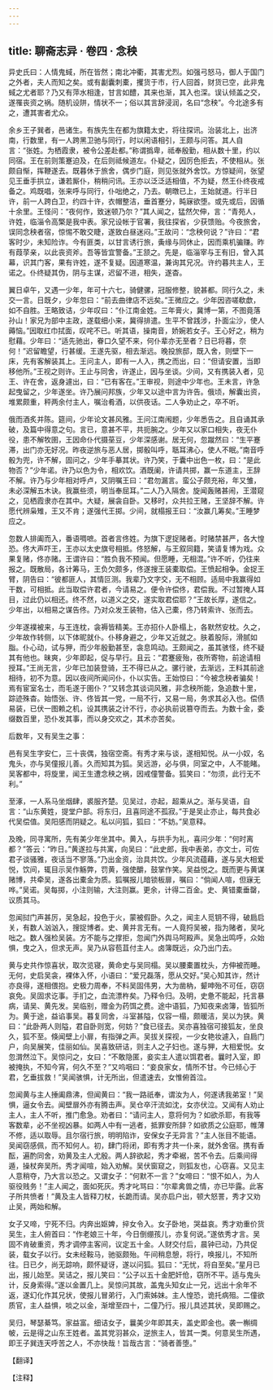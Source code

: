 ```yaml
---
---
---
```

title: 聊斋志异 · 卷四 · 念秧
---

异史氏曰：人情鬼蜮，所在皆然；南北冲衢，其害尤烈。如强弓怒马，御人于国门之外者，夫人而知之矣。或有劙囊刺橐，攫货于市，行人回首，财货已空，此非鬼蜮之尤者耶？乃又有萍水相逢，甘言如醴，其来也渐，其入也深。误认倾盖之交，遂罹丧资之祸。随机设阱，情状不一；俗以其言辞浸润，名曰“念秧”。今北途多有之，遭其害者尤众。

余乡王子巽者，邑诸生。有族先生在都为旗籍太史，将往探讯。治装北上，出济南，行数里，有一人跨黑卫驰与同行，时以闲语相引，王颇与问答。其人自言：“张姓。为栖霞隶，被令公差赴都。”称谓撝卑，祗奉殷勤，相从数十里，约以同宿。王在前则策蹇迫及，在后则祗候道左。仆疑之，因厉色拒去，不使相从。张颇自惭，挥鞭遂去。既暮休于旅舍，偶步门庭，则见张就外舍饮。方惊疑间，张望见王垂手拱立，谦若厮仆，稍稍问讯。王亦以泛泛适相值，不为疑，然王仆终夜戒备之。鸡既唱，张来呼与同行，仆咄绝之，乃去。朝暾已上，王始就道。行半日许，前一人跨白卫，约四十许，衣帽整洁，垂首蹇分，盹寐欲堕。或先或后，因循十余里。王怪问：“夜何作，致迷顿乃尔？”其人闻之，猛然欠伸，言：“青苑人，许姓，临淄令高檠是我中表。家兄设帐于官署，我往探省，少获馈贻。今夜旅舍，误同念秧者宿，惊惕不敢交睫，遂致白昼迷闷。”王故问：“念秧何说？”许曰：“君客时少，未知险诈。今有匪类，以甘言诱行旅，夤缘与同休止，因而乘机骗赚。昨有葭莩亲，以此丧资斧。吾等皆宜警备。”王颔之。先是，临淄宰与王有旧，曾入其幕，识其门客，果有许姓，遂不复疑。因道寒温，兼询其兄况。许约暮共主人，王诺之。仆终疑其伪，阴与主谋，迟留不进，相失，遂杳。

翼日卓午，又遇一少年，年可十六七，骑健骡，冠服修整，貌甚都。同行久之，未交一言。日既夕，少年忽曰：“前去曲律店不远矣。”王微应之。少年因咨嗟欷歔，如不自胜。王略致诘，少年叹曰：“仆江南金姓。三年膏火，冀博一第，不图竟落孙山！家兄为部中主政，遂载细小来，冀得排遣。生平不曾践涉，扑面尘沙，使人薅恼。”因取红巾拭面，叹咤不已。听其语，操南音，娇婉若女子。王心好之，稍为慰藉。少年曰：“适先驰出，眷口久望不来，何仆辈亦无至者？日已将暮，奈何！”迟留瞻望，行甚缓。王遂先驱，相去渐远。晚投旅邸，既入舍，则壁下一床，先有客解装其上。王问主人，即有一人入，携之而出，曰：“但请安置，当即移他所。”王视之则许。王止与同舍，许遂止，因与坐谈。少间，又有携装入者，见王、许在舍，返身遽出，曰：“已有客在。”王审视，则途中少年也。王未言，许急起曳留之，少年遂坐。许乃展问邦族，少年又以途中言为许告。俄顷，解囊出资，堆累颇重，秤两余付主人，嘱治肴酒，以供夜话。二人争劝止之，卒不听。

俄而酒炙并陈。筵间，少年论文甚风雅。王问江南闱题，少年悉告之。且自诵其承破，及篇中得意之句。言已，意甚不平，共扼腕之。少年又以家口相失，夜无仆役，患不解牧圉，王因命仆代摄莝豆，少年深感谢。居无何，忽蹴然曰：“生平蹇滞，出门亦无好况。昨夜逆旅与恶人居，掷骰叫呼，聒耳沸心，使人不眠。”南音呼骰为兜，许不解，固问之，少年手摹其状。许乃笑，于囊中出色一枚，曰：“是此物否？”少年诺。许乃以色为令，相欢饮。酒既阑，许请共掷，赢一东道主，王辞不解。许乃与少年相对呼卢，又阴嘱王曰：“君勿漏言。蛮公子颇充裕，年又雏，未必深解五木诀。我赢些须，明当奉屈耳。”二人乃入隔舍。旋闻轰赌甚闹，王潜窥之，见栖霞隶亦在其中。大疑，展衾自卧。又移时，众共拉王赌，王坚辞不解。许愿代辨枭雉，王又不肯；遂强代王掷。少间，就榻报王曰：“汝赢几筹矣。”王睡梦应之。

忽数人排阖而入，番语啁嗻。首者言佟姓。为旗下逻捉赌者。时赌禁甚严，各大惶恐。佟大声吓王，王亦以太史旗号相抵。佟怒解，与王叙同籍，笑请复博为戏。众果复赌，佟亦赌。王谓许曰：“胜负我不预闻。但愿睡，无相混。”许不听，仍往来报之。既散局，各计筹马，王负欠颇多，佟遂搜王装橐取偿。王愤起相争。金捉王臂，阴告曰：“彼都匪人，其情叵测。我辈乃文字交，无不相顾。适局中我赢得如干数，可相抵。此当取偿许君者，今请易之。便令许偿佟，君偿我。不过暂掩人耳目，过此仍以相还。终不然，以道义之交，遂实取君偿耶？”王故长厚，遂信之。少年出，以相易之谋告佟。乃对众发王装物，估入己橐，佟乃转索许、张而去。

少年遂襆被来，与王连枕，衾褥皆精美。王亦招仆人卧榻上，各默然安枕。久之，少年故作转侧，以下体昵就仆。仆移身避之，少年又近就之。肤着股际，滑腻如脂。仆心动，试与狎，而少年殷勤甚至，衾息鸣动。王颇闻之，虽其骇怪，终不疑其有他也。昧爽，少年即起，促与早行。且云：“君蹇疲殆，夜所寄物，前途请相授耳。”王尚无言，少年已加装登骑，王不得已从之。骡行驶，去渐远，王料其前途相待，初不为意。因以夜间所闻问仆，仆以实告。王始惊曰：“今被念秧者骗矣！焉有宦室名士，而毛遂于圉仆？”又转念其谈词风雅，非念秧所能，急追数十里，踪迹殊杳。始悟张、许、佟皆其一党，一局不行，又易一局，务求其必入也。偿债易装，已伏一图赖之机，设其携装之计不行，亦必执前说篡夺而去。为数十金，委缀数百里，恐仆发其事，而以身交欢之，其术亦苦矣。

后数年，又有吴生之事：

邑有吴生字安仁，三十丧偶，独宿空斋。有秀才来与谈，遂相知悦。从一小奴，名鬼头，亦与吴僮报儿善。久而知其为狐。吴远游，必与俱，同室之中，人不能睹。吴客都中，将旋里，闻王生遭念秧之祸，因戒僮警备。狐笑曰：“勿须，此行无不利。”

至涿，一人系马坐烟肆，裘服齐楚。见吴过，亦起，超乘从之。渐与吴语，自言：“山东黄姓，提堂户部。将东归，且喜同途不孤寂。”于是吴止亦止，每共食必代吴偿值。吴阳感而阴疑之。私以问狐，狐曰：“不妨。”吴意释。

及晚，同寻寓所，先有美少年坐其中。黄入，与拱手为礼，喜问少年：“何时离都？”答云：“昨日。”黄遂拉与共寓，向吴曰：“此史郎，我中表弟，亦文士，可佐君子谈骚雅，夜话当不寥落。”乃出金资，治具共饮。少年风流蕴藉，遂与吴大相爱悦，饮间，辄目示吴作觞弊，罚黄，强使釂，鼓掌作笑。吴益悦之。既而更与黄谋赌博，共牵吴，遂各出橐金为质。狐嘱报儿暗锁板扉，嘱曰：“倘闻人喧，但寐无哗。”吴诺。吴每掷，小注则输，大注则赢。更余，计得二百金。史、黄错橐垂罄，议质其马。

忽闻挝门声甚厉，吴急起，投色于火，蒙被假卧。久之，闻主人觅钥不得，破扃启关，有数人汹汹入，搜捉博者。史、黄并言无有。一人竟捋吴被，指为赌者，吴叱咄之。数人强检吴装。方不能与之撑拒，忽闻门外舆马呵殿声。吴急出鸣呼，众始惧，曳之入，但求无声。吴乃从容苞苴付主人。卤簿既远，众乃出门去。

黄与史共作惊喜状，取次览寝，黄命史与吴同榻。吴以腰橐置枕头，方伸被而睡。无何，史启吴衾，裸体入怀，小语曰：“爱兄磊落，愿从交好。”吴心知其诈，然计亦良得，遂相偎抱。史极力周奉，不料吴固伟男，大为凿枘，颦呻殆不可任，窃窃哀免。吴固求讫事。手扪之，血流漂杵矣。乃释令归。及明，史惫不能起，托言暴病，请吴、黄先发。吴临别，赠金为药饵之费。途中语狐，乃知夜来卤簿，皆狐所为。黄于途，益谄事吴。暮复同舍，斗室甚隘，仅容一榻，颇暖洁，吴以为狭。黄曰：“此卧两人则隘，君自卧则宽，何妨？”食已径去。吴亦喜独宿可接狐友，坐良久，狐不至。倏闻壁上小扉，有指弹之声。吴拔关探视，一少女艳妆遽入，自扃门户，向吴展笑，佳丽如仙。吴喜致研诘，则主人之子妇也。遂与狎，大相爱悦。女忽潸然泣下。吴惊问之，女曰：“不敢隐匿，妾实主人遣以饵君者。曩时入室，即被掩执，不知今宵，何久不至？”又呜咽曰：“妾良家女，情所不甘。今已倾心于君，乞垂拔救！”吴闻骇惧，计无所出，但遣速去，女惟俯首泣。

忽闻黄与主人捶阖鼎沸，但闻黄曰：“我一路祇奉，谓汝为人，何遂诱我弟室！”吴惧，逼女令去。闻壁扉外亦有腾击声。吴仓卒汗流如沈，女亦伏泣。又闻有人劝止主人，主人不听，推门愈急。劝者曰：“请问主人，意将何为？如欲杀耶，有我等客数辈，必不坐视凶暴。如两人中有一逃者，抵罪安所辞？如欲质之公庭耶，帷薄不修，适以取辱。且尔宿行旅，明明陷诈，安保女子无异言？”主人张目不能语。吴闻窃感佩，而不知何人。初，肆门将闭，即有秀才共一仆来，就外舍宿。携有香酝，遍酌同舍，劝黄及主人尤殷。两人辞欲起，秀才牵裾，苦不令去。后乘间得遁，操杖奔吴所。秀才闻喧，始入劝解。吴伏窗窥之，则狐友也，心窃喜。又见主人意稍夺，乃大言以恐之。又谓女子：“何默不一言？”女啼曰：“恨不如人，为人驱役贱务！”主人闻之，面如死灰。秀才叱骂曰：“尔辈禽兽之情，亦已毕露。此客子所共愤者！”黄及主人皆释刀杖，长跪而请。吴亦启户出，顿大怒詈，秀才又劝止吴，两始和解。

女子又啼，宁死不归。内奔出妪婢，捽女令入。女子卧地，哭益哀。秀才劝重价货吴生，主人俯首曰：“作老娘三十年，今日倒绷孩儿，亦复何说。”遂依秀才言。吴固不肯破重资，秀才调停主客间，议定五十金。人财交付后，晨钟已动，乃共促装，载女子以行。女未经鞍马，驰驱颇殆。午间稍息憩，将行，唤报儿，不知所往。日已夕，尚无踪响，颇怀疑讶，遂以问狐。狐曰：“无忧，将自至矣。”星月已出，报儿始至。吴诘之，报儿笑曰：“公子以五十金肥奸伧，窃所不平。适与鬼头计，反身索得。”遂以金置几上。吴惊问其故，盖鬼头知女止一兄，远出十余年不返，遂幻化作其兄状，使报儿冒弟行，入门索姊妹。主人惶恐，诡托病殂。二僮欲质官，主人益惧，啖之以金，渐增至四十，二僮乃行。报儿具述其状，吴即赐之。

吴归，琴瑟綦笃。家益富。细诘女子，曩美少年即其夫，盖史即金也。袭一槲绸帔，云是得之山东王姓者。盖其党羽甚众，逆旅主人，皆其一类。何意吴生所遇，即王子巽连天呼苦之人，不亦快哉！旨哉古言：“骑者善堕。”

【翻译】

【注释】

